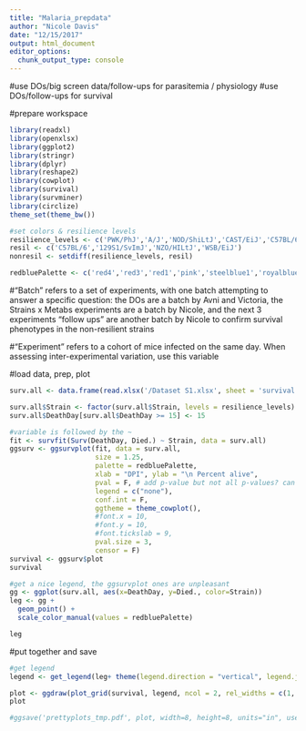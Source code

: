 ```yaml
---
title: "Malaria_prepdata"
author: "Nicole Davis"
date: "12/15/2017"
output: html_document
editor_options: 
  chunk_output_type: console
---
```


#use DOs/big screen data/follow-ups for parasitemia / physiology
#use DOs/follow-ups for survival

#prepare workspace
```r
library(readxl)
library(openxlsx)
library(ggplot2)
library(stringr)
library(dplyr)
library(reshape2)
library(cowplot)
library(survival)
library(survminer)
library(circlize)
theme_set(theme_bw())

#set colors & resilience levels
resilience_levels <- c('PWK/PhJ','A/J','NOD/ShiLtJ','CAST/EiJ','C57BL/6','129S1/SvImJ','NZO/HILtJ','WSB/EiJ') #set by average survival across experiments
resil <- c('C57BL/6','129S1/SvImJ','NZO/HILtJ','WSB/EiJ')
nonresil <- setdiff(resilience_levels, resil)

redbluePalette <- c('red4','red3','red1','pink','steelblue1','royalblue2','mediumblue','navy')
```

#"Batch" refers to a set of experiments, with one batch attempting to answer a specific question: the DOs are a batch by Avni and Victoria, the Strains x Metabs experiments are a batch by Nicole, and the next 3 experiments "follow ups" are another batch by Nicole to confirm survival phenotypes in the non-resilient strains

#"Experiment" refers to a cohort of mice infected on the same day. When assessing inter-experimental variation, use this variable

#load data, prep, plot
```r
surv.all <- data.frame(read.xlsx('/Dataset S1.xlsx', sheet = 'survival data'))

surv.all$Strain <- factor(surv.all$Strain, levels = resilience_levels)
surv.all$DeathDay[surv.all$DeathDay >= 15] <- 15

#variable is followed by the ~
fit <- survfit(Surv(DeathDay, Died.) ~ Strain, data = surv.all)
ggsurv <- ggsurvplot(fit, data = surv.all,
                     size = 1.25,
                     palette = redbluePalette,
                     xlab = "DPI", ylab = "\n Percent alive",
                     pval = F, # add p-value but not all p-values? can also do CI
                     legend = c("none"),
                     conf.int = F,
                     ggtheme = theme_cowplot(),
                     #font.x = 10,
                     #font.y = 10,
                     #font.tickslab = 9,
                     pval.size = 3,
                     censor = F)
survival <- ggsurv$plot
survival

#get a nice legend, the ggsurvplot ones are unpleasant
gg <- ggplot(surv.all, aes(x=DeathDay, y=Died., color=Strain))
leg <- gg + 
  geom_point() + 
  scale_color_manual(values = redbluePalette)

leg
```


#put together and save
```r
#get legend
legend <- get_legend(leg+ theme(legend.direction = "vertical", legend.justification="center", legend.box.just = "bottom")) # legend shenanigans

plot <- ggdraw(plot_grid(survival, legend, ncol = 2, rel_widths = c(1, 0.3)))
plot

#ggsave('prettyplots_tmp.pdf', plot, width=8, height=8, units="in", useDingbats=FALSE)

```